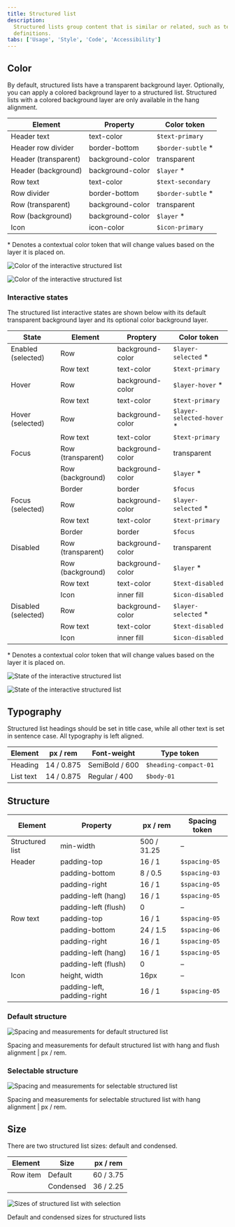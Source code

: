 ```yaml
---
title: Structured list
description:
  Structured lists group content that is similar or related, such as terms and
  definitions.
tabs: ['Usage', 'Style', 'Code', 'Accessibility']
---
```


## Color

By default, structured lists have a transparent background layer. Optionally,
you can apply a colored background layer to a structured list. Structured lists
with a colored background layer are only available in the hang alignment.

| Element              | Property         | Color token         |
| -------------------- | ---------------- | ------------------- |
| Header text          | text-color       | `$text-primary`     |
| Header row divider   | border-bottom    | `$border-subtle` \* |
| Header (transparent) | background-color | transparent         |
| Header (background)  | background-color | `$layer` \*         |
| Row text             | text-color       | `$text-secondary`   |
| Row divider          | border-bottom    | `$border-subtle` \* |
| Row (transparent)    | background-color | transparent         |
| Row (background)     | background-color | `$layer` \*         |
| Icon                 | icon-color       | `$icon-primary`     |

<Caption>
  * Denotes a contextual color token that will change values based on the layer
  it is placed on.
</Caption>

<Row>
<Column colLg={12}>
<Tabs>

<Tab label="Transparent">

![Color of the interactive structured list](images/structured-list-style-1.png)

</Tab>

<Tab label="Background">

![Color of the interactive structured list](images/structured-list-style-2.png)

</Tab>

</Tabs>

</Column>
</Row>

### Interactive states

The structured list interactive states are shown below with its default
transparent background layer and its optional color background layer.

| State               | Element           | Proptery         | Color token                |
| ------------------- | ----------------- | ---------------- | -------------------------- |
| Enabled (selected)  | Row               | background-color | `$layer-selected` \*       |
|                     | Row text          | text-color       | `$text-primary`            |
| Hover               | Row               | background-color | `$layer-hover` \*          |
|                     | Row text          | text-color       | `$text-primary`            |
| Hover (selected)    | Row               | background-color | `$layer-selected-hover` \* |
|                     | Row text          | text-color       | `$text-primary`            |
| Focus               | Row (transparent) | background-color | transparent                |
|                     | Row (background)  | background-color | `$layer` \*                |
|                     | Border            | border           | `$focus`                   |
| Focus (selected)    | Row               | background-color | `$layer-selected` \*       |
|                     | Row text          | text-color       | `$text-primary`            |
|                     | Border            | border           | `$focus`                   |
| Disabled            | Row (transparent) | background-color | transparent                |
|                     | Row (background)  | background-color | `$layer` \*                |
|                     | Row text          | text-color       | `$text-disabled`           |
|                     | Icon              | inner fill       | `$icon-disabled`           |
| Disabled (selected) | Row               | background-color | `$layer-selected` \*       |
|                     | Row text          | text-color       | `$text-disabled`           |
|                     | Icon              | inner fill       | `$icon-disabled`           |

<Caption>
  * Denotes a contextual color token that will change values based on the layer
  it is placed on.
</Caption>

<Row>
<Column colLg={12}>
<Tabs>

<Tab label="Transparent">

![State of the interactive structured list](images/structured-list-style-3.png)

</Tab>

<Tab label="Background">

![State of the interactive structured list](images/structured-list-style-4.png)

</Tab>

</Tabs>

</Column>
</Row>

## Typography

Structured list headings should be set in title case, while all other text is
set in sentence case. All typography is left aligned.

| Element   | px / rem   | Font-weight    | Type token            |
| --------- | ---------- | -------------- | --------------------- |
| Heading   | 14 / 0.875 | SemiBold / 600 | `$heading-compact-01` |
| List text | 14 / 0.875 | Regular / 400  | `$body-01`            |

## Structure

| Element         | Property                    | px / rem    | Spacing token |
| --------------- | --------------------------- | ----------- | ------------- |
| Structured list | min-width                   | 500 / 31.25 | –             |
| Header          | padding-top                 | 16 / 1      | `$spacing-05` |
|                 | padding-bottom              | 8 / 0.5     | `$spacing-03` |
|                 | padding-right               | 16 / 1      | `$spacing-05` |
|                 | padding-left (hang)         | 16 / 1      | `$spacing-05` |
|                 | padding-left (flush)        | 0           | –             |
| Row text        | padding-top                 | 16 / 1      | `$spacing-05` |
|                 | padding-bottom              | 24 / 1.5    | `$spacing-06` |
|                 | padding-right               | 16 / 1      | `$spacing-05` |
|                 | padding-left (hang)         | 16 / 1      | `$spacing-05` |
|                 | padding-left (flush)        | 0           | –             |
| Icon            | height, width               | 16px        | –             |
|                 | padding-left, padding-right | 16 / 1      | `$spacing-05` |

### Default structure

<div className="image--fixed">

![Spacing and measurements for default structured list](images/structured-list-style-5.png)

</div>

<Caption>
  Spacing and measurements for default structured list with hang and flush
  alignment | px / rem.
</Caption>

### Selectable structure

<div className="image--fixed">

![Spacing and measurements for selectable structured list](images/structured-list-style-6.png)

</div>

<Caption>
  Spacing and measurements for selectable structured list with hang alignment |
  px / rem.
</Caption>

## Size

There are two structured list sizes: default and condensed.

| Element  | Size      | px / rem  |
| -------- | --------- | --------- |
| Row item | Default   | 60 / 3.75 |
|          | Condensed | 36 / 2.25 |

<div className="image--fixed">

![Sizes of structured list with selection](images/structured-list-style-7.png)

</div>

<Caption>Default and condensed sizes for structured lists</Caption>
